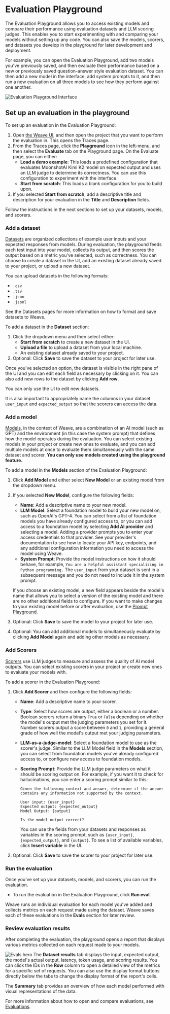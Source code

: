 # Evaluation Playground

The Evaluation Playground allows you to access existing models and compare their performance using evaluation datasets and LLM scoring judges. This enables you to start experimenting with and comparing your models without setting up any code. You can also save the models, scorers, and datasets you develop in the playground for later development and deployment.

For example, you can open the Evaluation Playground, add two models you've previously saved, and then evaluate their performance based on a new or previously saved question-answer style evaluation dataset. You can then add a new model in the interface, add system prompts to it, and then run a new evaluation on all three models to see how they perform against one another.

![Evaluation Playground Interface](../evaluation/img/eval-playground-ui.png)
## Set up an evaluation in the playground

To set up an evaluation in the Evaluation Playground:

1. Open [the Weave UI](https://wandb.ai/wandb/quickstart_playground/weave/playground), and then open the project that you want to perform the evaluation in. This opens the Traces page. 
2. From the Traces page, click the **Playground** icon in the left-menu, and then select the **Evaluate** tab on the Playground page. On the Evaluate page, you can either: 
    * **Load a demo example**: This loads a predefined configuration that evaluates MoonshotAI Kimi K2 model on expected output and uses an LLM judge to determine its correctness. You can use this configuration to experiment with the interface.
    * **Start from scratch**: This loads a blank configuration for you to build upon.
3. If you selected **Start from scratch**, add a descriptive title and description for your evaluation in the **Title** and **Description** fields.

Follow the instructions in the next sections to set up your datasets, models, and scorers.

### Add a dataset

[Datasets](../core-types/datasets) are organized collections of example user inputs and your expected responses from models. During evaluation, the playground feeds each test input into your model, collects its output, and then scores the output based on a metric you've selected, such as correctness. You can choose to create a dataset in the UI, add an existing dataset already saved to your project, or upload a new dataset.

You can upload datasets in the following formats:

* `.csv`
* `.tsv` 
* `.json`
* `.jsonl`

See the Datasets pages for more information on how to format and save datasets to Weave.

To add a dataset in the **Dataset** section: 

1. Click the dropdown menu and then select either: 
    * **Start from scratch** to create a new dataset in the UI.
    * **Upload a file** to upload a dataset from your local machine.
    * An existing dataset already saved to your project.
2. Optional: Click **Save** to save the dataset to your project for later use.

Once you've selected an option, the dataset is visible in the right pane of the UI and you can edit each field as necessary by clicking on it. You can also add new rows to the dataset by clicking **Add row**.

<Note>
You can only use the UI to edit new datasets. 

It is also important to appropriately name the columns in your dataset `user_input` and `expected_output` so that the scorers can access the data.
</Note>

### Add a model

[Models](https://weave-docs.wandb.ai/guides/core-types/models), in the context of Weave, are a combination of an AI model (such as GPT) and the environment (in this case the system prompt) that defines how the model operates during the evaluation. You can select existing models in your project or create new ones to evaluate, and you can add multiple models at once to evaluate them simultaneously with the same dataset and scorer. **You can only use models created using the playground feature.**

To add a model in the **Models** section of the Evaluation Playground:

1. Click **Add Model** and either select **New Model** or an existing model from the dropdown menu.
2. If you selected **New Model**, configure the following fields:
    * **Name**: Add a descriptive name to your new model.
    * **LLM Model**: Select a foundation model to build your new model on, such as OpenAI's GPT-4. You can select from a list of foundation models you have already configured access to, or you can add access to a foundation model by selecting **Add AI provider** and selecting a model. Adding a provider prompts you to enter your access credentials to that provider. See your provider's documentation to see how to locate your API key, endpoints, and any additional configuration information you need to access the model using Weave.
    * **System Prompt**: Provide the model instructions on how it should behave, for example, `You are a helpful assistant specializing in Python programming.` The `user_input` from your dataset is sent in a subsequent message and you do not need to include it in the system prompt.

    If you choose an existing model, a new field appears beside the model's name that allows you to select a version of the existing model and there are no other additional fields to configure. If you want to make changes to your existing model before or after evaluation, use the [Prompt Playground](../tools/playground).

3. Optional: Click **Save** to save the model to your project for later use.
4. Optional: You can add additional models to simultaneously evaluate by clicking **Add Model** again and adding other models as necessary.

### Add Scorers

[Scorers](../evaluation/scorers) use LLM judges to measure and assess the quality of AI model outputs. You can select existing scorers in your project or create new ones to evaluate your models with.

To add a scorer in the Evaluation Playground: 

1. Click **Add Scorer** and then configure the following fields:
    * **Name**: Add a descriptive name to your scorer.
    * **Type**: Select how scores are output, either a boolean or a number. Boolean scorers return a binary `True` or `False` depending on whether the model's output met the judging parameters you set for it. Number scorers output a score between `0` and `1`, providing a general grade of how well the model's output met your judging parameters.
    * **LLM-as-a-judge-model**: Select a foundation model to use as the scorer's judge. Similar to the LLM Model field in the **Models** section, you can select from foundation models you've already configured access to, or configure new access to foundation models.
    * **Scoring Prompt**: Provide the LLM judge parameters on what it should be scoring output on. For example, if you want it to check for hallucinations, you can enter a scoring prompt similar to this:

        ```
        Given the following context and answer, determine if the answer contains any information not supported by the context.

        User input: {user_input}
        Expected output: {expected_output}
        Model Output: {output}

        Is the model output correct?
        ```

        You can use the fields from your datasets and responses as variables in the scoring prompt, such as `{user_input}`, `{expected_output}`, and `{output}`. To see a list of available variables, click **Insert variable** in the UI.

2. Optional: Click **Save** to save the scorer to your project for later use.

### Run the evaluation

Once you've set up your datasets, models, and scorers, you can run the evaluation. 

* To run the evaluation in the Evaluation Playground, click **Run eval**. 

Weave runs an individual evaluation for each model you've added and collects metrics on each request made using the dataset. Weave saves each of these evaluations in the **Evals** section for later review.

### Review evaluation results

After completing the evaluation, the playground opens a report that displays various metrics collected on each request made to your models.

![Evals hero](/images/weave/evals-hero.png)
The **Dataset results** tab displays the input, expected output, the model's actual output, latency, token usage, and scoring results. You can click the IDs in the **Row** column to open a detailed view of the metrics for a specific set of requests. You can also use the display format buttons directly below the tabs to change the display format of the report's cells.

The **Summary** tab provides an overview of how each model performed with visual representations of the data.

For more information about how to open and compare evaluations, see [Evaluations](../core-types/evaluations).
